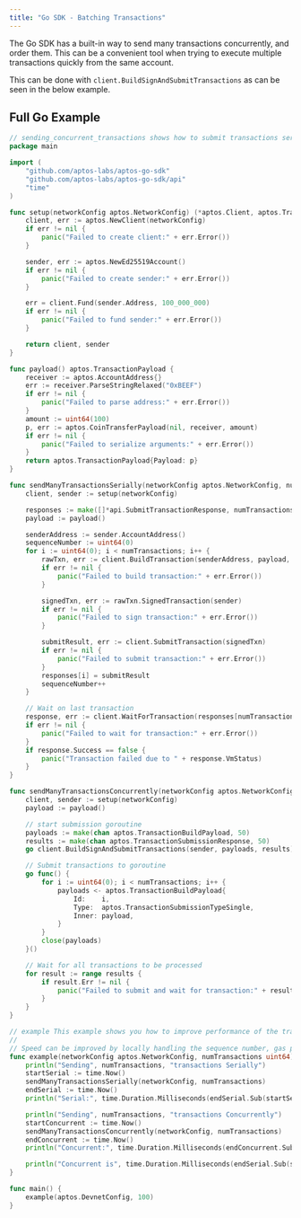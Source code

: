 ```yaml
---
title: "Go SDK - Batching Transactions"
---
```






The Go SDK has a built-in way to send many transactions concurrently, and order
them. This can be a convenient tool when trying to execute multiple transactions
quickly from the same account.

This can be done with `client.BuildSignAndSubmitTransactions` as can be seen in the below example.

## Full Go Example

```go filename="batch.go"
// sending_concurrent_transactions shows how to submit transactions serially or concurrently on a single account
package main

import (
	"github.com/aptos-labs/aptos-go-sdk"
	"github.com/aptos-labs/aptos-go-sdk/api"
	"time"
)

func setup(networkConfig aptos.NetworkConfig) (*aptos.Client, aptos.TransactionSigner) {
	client, err := aptos.NewClient(networkConfig)
	if err != nil {
		panic("Failed to create client:" + err.Error())
	}

	sender, err := aptos.NewEd25519Account()
	if err != nil {
		panic("Failed to create sender:" + err.Error())
	}

	err = client.Fund(sender.Address, 100_000_000)
	if err != nil {
		panic("Failed to fund sender:" + err.Error())
	}

	return client, sender
}

func payload() aptos.TransactionPayload {
	receiver := aptos.AccountAddress{}
	err := receiver.ParseStringRelaxed("0xBEEF")
	if err != nil {
		panic("Failed to parse address:" + err.Error())
	}
	amount := uint64(100)
	p, err := aptos.CoinTransferPayload(nil, receiver, amount)
	if err != nil {
		panic("Failed to serialize arguments:" + err.Error())
	}
	return aptos.TransactionPayload{Payload: p}
}

func sendManyTransactionsSerially(networkConfig aptos.NetworkConfig, numTransactions uint64) {
	client, sender := setup(networkConfig)

	responses := make([]*api.SubmitTransactionResponse, numTransactions)
	payload := payload()

	senderAddress := sender.AccountAddress()
	sequenceNumber := uint64(0)
	for i := uint64(0); i < numTransactions; i++ {
		rawTxn, err := client.BuildTransaction(senderAddress, payload, aptos.SequenceNumber(sequenceNumber))
		if err != nil {
			panic("Failed to build transaction:" + err.Error())
		}

		signedTxn, err := rawTxn.SignedTransaction(sender)
		if err != nil {
			panic("Failed to sign transaction:" + err.Error())
		}

		submitResult, err := client.SubmitTransaction(signedTxn)
		if err != nil {
			panic("Failed to submit transaction:" + err.Error())
		}
		responses[i] = submitResult
		sequenceNumber++
	}

	// Wait on last transaction
	response, err := client.WaitForTransaction(responses[numTransactions-1].Hash)
	if err != nil {
		panic("Failed to wait for transaction:" + err.Error())
	}
	if response.Success == false {
		panic("Transaction failed due to " + response.VmStatus)
	}
}

func sendManyTransactionsConcurrently(networkConfig aptos.NetworkConfig, numTransactions uint64) {
	client, sender := setup(networkConfig)
	payload := payload()

	// start submission goroutine
	payloads := make(chan aptos.TransactionBuildPayload, 50)
	results := make(chan aptos.TransactionSubmissionResponse, 50)
	go client.BuildSignAndSubmitTransactions(sender, payloads, results)

	// Submit transactions to goroutine
	go func() {
		for i := uint64(0); i < numTransactions; i++ {
			payloads <- aptos.TransactionBuildPayload{
				Id:    i,
				Type:  aptos.TransactionSubmissionTypeSingle,
				Inner: payload,
			}
		}
		close(payloads)
	}()

	// Wait for all transactions to be processed
	for result := range results {
		if result.Err != nil {
			panic("Failed to submit and wait for transaction:" + result.Err.Error())
		}
	}
}

// example This example shows you how to improve performance of the transaction submission
//
// Speed can be improved by locally handling the sequence number, gas price, and other factors
func example(networkConfig aptos.NetworkConfig, numTransactions uint64) {
	println("Sending", numTransactions, "transactions Serially")
	startSerial := time.Now()
	sendManyTransactionsSerially(networkConfig, numTransactions)
	endSerial := time.Now()
	println("Serial:", time.Duration.Milliseconds(endSerial.Sub(startSerial)), "ms")

	println("Sending", numTransactions, "transactions Concurrently")
	startConcurrent := time.Now()
	sendManyTransactionsConcurrently(networkConfig, numTransactions)
	endConcurrent := time.Now()
	println("Concurrent:", time.Duration.Milliseconds(endConcurrent.Sub(startConcurrent)), "ms")

	println("Concurrent is", time.Duration.Milliseconds(endSerial.Sub(startSerial)-endConcurrent.Sub(startConcurrent)), "ms faster than Serial")
}

func main() {
	example(aptos.DevnetConfig, 100)
}
```
